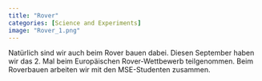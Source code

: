 ---
title: "Rover"
categories: [Science and Experiments]
image: "Rover_1.png"
---

Natürlich sind wir auch beim Rover bauen dabei. Diesen September haben wir das 2. Mal beim Europäischen Rover-Wettbewerb teilgenommen. 
Beim Roverbauen arbeiten wir mit den MSE-Studenten zusammen. 

<div id="slideshow">
  <button id="prevButton"><</button>
  <button id="nextButton">></button>
  <!-- put all images here that should be available in the slideshow -->
  <img class="slideshow-img" src="Rover_0.png" >
  <img class="slideshow-img" src="Rover_1.png" >
  <img class="slideshow-img" src="Rover_2.png" >
  <img class="slideshow-img" src="Rover_3.png" >
  <style>
    #slideshow {
      position: relative;
      width: 80%;
      overflow: hidden;
    }
    #prevButton, #nextButton {
      position: absolute;
      top: 0;
      background: #0003;
      color: #fffa;
      border: none;
      font-size: 50px;
      height: 100%;
    }
    #prevButton {left: 0;}
    #nextButton {right: 0;}
    #prevButton:hover, #nextButton:hover {background: #0007;}
    .slideshow-img {
      width:100%;
      display: none;
    }
  </style>
  <script>
    const images = document.getElementsByClassName('slideshow-img');
    let index = 0;
    function switch_image(x) {
      return () => {
        images[index].style.display = 'none';
        index = (index + x + images.length) % images.length;
        images[index].style.display = 'block';
      }
    }
    document.getElementById('prevButton').addEventListener('click', switch_image(-1));
    document.getElementById('nextButton').addEventListener('click', switch_image(1));
    switch_image(0)();
  </script>
</div>
<br/>